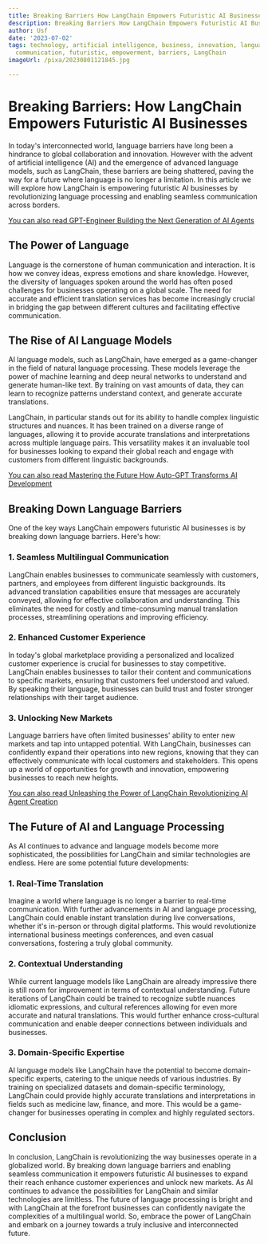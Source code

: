 ```yaml
---
title: Breaking Barriers How LangChain Empowers Futuristic AI Businesses
description: Breaking Barriers How LangChain Empowers Futuristic AI Businesses
author: Usf
date: '2023-07-02'
tags: technology, artificial intelligence, business, innovation, language processing,
  communication, futuristic, empowerment, barriers, LangChain
imageUrl: /pixa/20230801121845.jpg

---
```

#  Breaking Barriers: How  LangChain Empowers Futuristic AI Businesses

In today's interconnected world, language barriers  have long been a hindrance to global collaboration and innovation. However with the advent of artificial intelligence (AI) and the emergence of advanced language models, such as LangChain, these barriers are being shattered, paving the way for a future where language  is no longer a limitation. In this article we will explore how  LangChain is empowering futuristic AI businesses by revolutionizing language processing and enabling seamless communication across borders.

[You  can also read GPT-Engineer Building the Next Generation of AI Agents](GPT-Engineer%20Building%20the%20Next%20Generation%20of%20AI%20Agents)


## The  Power of  Language

Language is the cornerstone  of human communication and interaction. It is how we convey ideas, express emotions and share knowledge. However, the diversity  of languages spoken around the world has often posed challenges for businesses operating on a global scale.  The need for accurate and efficient translation services  has become increasingly crucial in bridging the  gap between different cultures and facilitating effective communication.

## The Rise of AI Language Models

AI language models, such as LangChain, have emerged as a game-changer in the field  of natural language processing. These models leverage the power of machine learning and deep neural networks  to understand and generate human-like text. By training on vast amounts of data, they can learn to recognize patterns understand  context, and generate accurate translations.

LangChain, in particular stands out for its ability to handle complex linguistic structures and nuances. It has been trained on  a  diverse  range of languages, allowing it  to provide accurate translations and interpretations across  multiple language pairs. This versatility makes it an invaluable tool for businesses looking to expand their global reach and engage with customers from different linguistic backgrounds.

[You can also read Mastering  the Future How Auto-GPT Transforms AI  Development](Mastering%20the%20Future%20How%20Auto-GPT%20Transforms%20AI%20Development)


## Breaking Down Language Barriers

One of  the key  ways LangChain empowers futuristic AI businesses is by breaking down language  barriers. Here's how:

### 1. Seamless Multilingual Communication

LangChain enables businesses to communicate seamlessly with customers, partners, and employees from different linguistic backgrounds. Its advanced translation  capabilities ensure that messages are accurately  conveyed, allowing for effective collaboration and understanding.  This eliminates the need for costly and time-consuming  manual  translation processes,  streamlining operations and improving efficiency.

### 2. Enhanced  Customer Experience

In today's global marketplace providing a personalized and localized customer experience is crucial for businesses to stay competitive. LangChain enables businesses to tailor their content and communications  to specific markets,  ensuring that customers feel understood and  valued. By speaking their language, businesses can build trust and foster stronger relationships with  their target audience.

### 3.  Unlocking New Markets

Language  barriers have often limited businesses' ability to enter  new  markets and tap into untapped potential. With  LangChain, businesses  can confidently expand their operations into new regions, knowing that they can effectively communicate  with local customers and stakeholders. This opens up a world of opportunities for growth and  innovation, empowering businesses to reach new  heights.

[You can also read Unleashing the Power of LangChain Revolutionizing  AI Agent Creation](Unleashing%20the%20Power%20of%20LangChain%20Revolutionizing%20AI%20Agent%20Creation)


## The Future  of AI and Language Processing

As AI continues to advance and language models become more sophisticated, the possibilities for LangChain  and similar technologies are endless. Here are some  potential future developments:

### 1. Real-Time Translation

Imagine a world where language is no longer a barrier to real-time communication.  With further advancements in AI and language processing, LangChain could enable instant translation during live conversations, whether it's in-person or through digital platforms. This would revolutionize international business  meetings conferences, and even casual conversations, fostering a truly global community.

### 2. Contextual Understanding

While current language models like LangChain are already  impressive there is still room for improvement in terms  of  contextual understanding.  Future iterations of LangChain could be trained to  recognize  subtle nuances idiomatic expressions, and  cultural references allowing for even more accurate and  natural  translations. This would further enhance cross-cultural communication and enable deeper connections between individuals and businesses.

### 3. Domain-Specific Expertise

AI language models like LangChain have the potential  to become domain-specific  experts, catering to the unique needs of various industries. By training on specialized datasets  and  domain-specific terminology, LangChain could provide highly accurate translations and interpretations in fields such  as medicine law, finance, and more. This would be  a game-changer for businesses operating in complex and highly  regulated sectors.

##  Conclusion

In conclusion, LangChain  is revolutionizing the  way businesses operate in  a globalized world.  By breaking down language barriers and enabling  seamless communication it empowers futuristic AI businesses to expand  their reach enhance customer experiences and  unlock new markets.  As AI continues to advance the possibilities for LangChain and similar technologies are limitless. The future of language processing is bright and with LangChain at the forefront businesses can confidently navigate the complexities of a multilingual world. So, embrace  the power of LangChain and embark on a journey towards a truly inclusive and interconnected future.